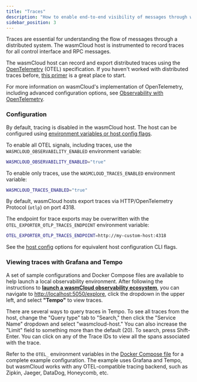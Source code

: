 ```yaml
---
title: "Traces"
description: "How to enable end-to-end visibility of messages through wasmCloud"
sidebar_position: 3
---
```


Traces are essential for understanding the flow of messages through a distributed system. The wasmCloud host is instrumented to record traces for all control interface and RPC messages.

The wasmCloud host can record and export distributed traces using the [OpenTelemetry](https://opentelemetry.io/) (OTEL) specification. If you haven't worked with distributed traces before, [this primer](https://opentelemetry.io/docs/concepts/observability-primer/#distributed-traces) is a great place to start.

For more information on wasmCloud's implementation of OpenTelemetry, including advanced configuration options, see [Observability with OpenTelemetry](/docs/1.0/deployment/observability/observability-with-opentelemetry).

### Configuration

By default, tracing is disabled in the wasmCloud host. The host can be configured using [environment variables or host config flags](/docs/1.0/reference/host-config).

To enable all OTEL signals, including traces, use the `WASMCLOUD_OBSERVABILITY_ENABLED` environment variable:

```bash
WASMCLOUD_OBSERVABILITY_ENABLED="true"
```

To enable only traces, use the `WASMCLOUD_TRACES_ENABLED` environment variable:

```bash
WASMCLOUD_TRACES_ENABLED="true"
```

By default, wasmCloud hosts export traces via HTTP/OpenTelemetry Protocol (`otlp`) on port 4318.

The endpoint for trace exports may be overwritten with the `OTEL_EXPORTER_OTLP_TRACES_ENDPOINT` environment variable:

```bash
OTEL_EXPORTER_OTLP_TRACES_ENDPOINT=http://my-custom-host:4318
```

See the [host config](/docs/1.0/reference/host-config) options for equivalent host configuration CLI flags.

### Viewing traces with Grafana and Tempo

A set of sample configurations and Docker Compose files are available to help launch a local observability environment. After following the instructions to [**launch a wasmCloud observability ecosystem**](/docs/1.0/deployment/observability/observability-with-opentelemetry#launch-a-wasmcloud-observability-ecosystem), you can navigate to [http://localhost:5050/explore](http://localhost:5050/explore), click the dropdown in the upper left, and select **"Tempo"** to view traces.

There are several ways to query traces in Tempo. To see all traces from the host, change the "Query type" tab to "Search," then click the "Service Name" dropdown and select "wasmcloud-host." You can also increase the "Limit" field to something more than the default (20). To search, press Shift-Enter. You can click on any of the Trace IDs to view all the spans associated with the trace.

Refer to the `OTEL_` environment variables in the [Docker Compose file](https://github.com/wasmCloud/wasmCloud/blob/main/examples/docker/docker-compose-otel.yml) for a complete example configuration. The example uses Grafana and Tempo, but wasmCloud works with any OTEL-compatible tracing backend, such as Zipkin, Jaeger, DataDog, Honeycomb, etc.
